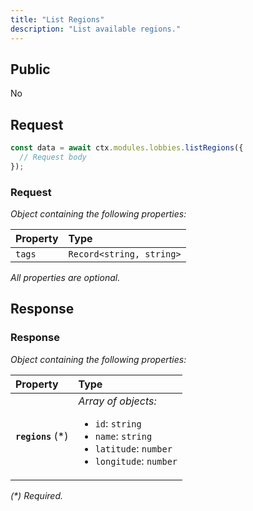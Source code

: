 ```yaml
---
title: "List Regions"
description: "List available regions."
---
```


## Public

No

## Request


<RequestExample>

```typescript OpenGB Script
const data = await ctx.modules.lobbies.listRegions({
  // Request body
});
```


</RequestExample>




### Request

_Object containing the following properties:_

| Property | Type                     |
| :------- | :----------------------- |
| `tags`   | `Record<string, string>` |

_All properties are optional._


## Response



### Response

_Object containing the following properties:_

| Property           | Type                                                                                                                                          |
| :----------------- | :-------------------------------------------------------------------------------------------------------------------------------------------- |
| **`regions`** (\*) | _Array of objects:_<br /><ul><li>`id`: `string`</li><li>`name`: `string`</li><li>`latitude`: `number`</li><li>`longitude`: `number`</li></ul> |

_(\*) Required._

